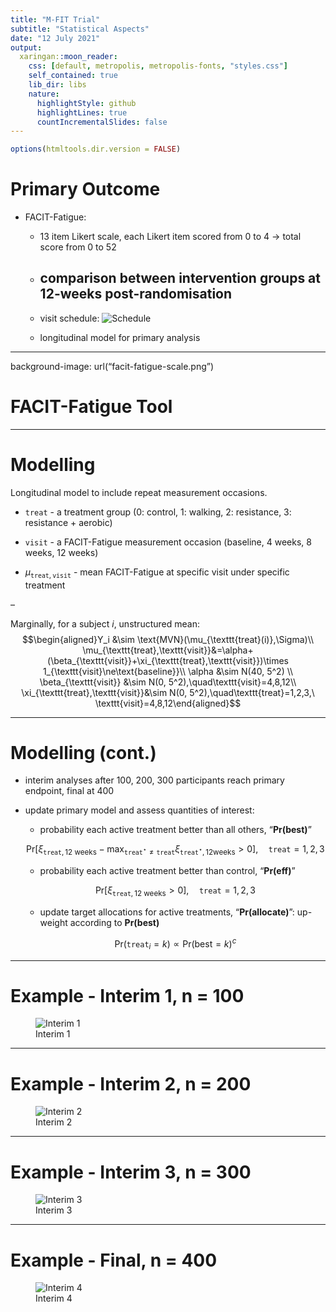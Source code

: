 ```yaml
---
title: "M-FIT Trial"
subtitle: "Statistical Aspects"
date: "12 July 2021"
output:
  xaringan::moon_reader:
    css: [default, metropolis, metropolis-fonts, "styles.css"]
    self_contained: true
    lib_dir: libs
    nature:
      highlightStyle: github
      highlightLines: true
      countIncrementalSlides: false
---
```


```r
options(htmltools.dir.version = FALSE)
```

# Primary Outcome

- FACIT-Fatigue:
    - 13 item Likert scale, each Likert item scored from 0 to 4 $\to$ 
      total score from 0 to 52
      
    - comparison between intervention groups at 12-weeks post-randomisation
--
    - visit schedule: 
    ![Schedule](facit-fatigue-visits.png)
    
    - longitudinal model for primary analysis
    

---

background-image: url("facit-fatigue-scale.png")

# FACIT-Fatigue Tool


---

# Modelling

Longitudinal model to include repeat measurement occasions.

- $\texttt{treat}$ - a treatment group (0: control, 1: walking, 2: resistance, 3: resistance + aerobic)

- $\texttt{visit}$ - a FACIT-Fatigue measurement occasion (baseline, 4 weeks, 8 weeks, 12 weeks)

- $\mu_{\texttt{treat}, \texttt{visit}}$ - mean FACIT-Fatigue at specific visit under specific treatment

--

Marginally, for a subject $i$, unstructured mean:
$$\begin{aligned}Y_i &\sim \text{MVN}(\mu_{\texttt{treat}(i)},\Sigma)\\ \mu_{\texttt{treat},\texttt{visit}}&=\alpha+(\beta_{\texttt{visit}}+\xi_{\texttt{treat},\texttt{visit}})\times 1_{\texttt{visit}\ne\text{baseline}}\\ \alpha &\sim N(40, 5^2) \\ \beta_{\texttt{visit}} &\sim N(0, 5^2),\quad\texttt{visit}=4,8,12\\ \xi_{\texttt{treat},\texttt{visit}}&\sim N(0, 5^2),\quad\texttt{treat}=1,2,3,\ \texttt{visit}=4,8,12\end{aligned}$$

---

# Modelling (cont.)

- interim analyses after 100, 200, 300 participants reach primary endpoint, final at 400

- update primary model and assess quantities of interest:

  - probability each active treatment better than all others, "**Pr(best)**"
  
  $$\text{Pr}\left[\xi_{\texttt{treat},\text{12 weeks}}-\max_{\texttt{treat}^\star\ne\texttt{treat}}\xi_{\texttt{treat}^\star,12 \text{weeks}}>0\right],\quad\texttt{treat}=1,2,3$$
  
  - probability each active treatment better than control, "**Pr(eff)**"
  
  $$\text{Pr}\left[\xi_{\texttt{treat},12\text{ weeks}}>0\right],\quad\texttt{treat}=1,2,3$$
  
  - update target allocations for active treatments, "**Pr(allocate)**": up-weight according to **Pr(best)**
  
  $$\text{Pr}(\texttt{treat}_i=k)\propto \text{Pr}(\text{best}=k)^{c}$$

---

# Example - Interim 1, n = 100

![Interim 1](example_interim1.png)

---

# Example - Interim 2, n = 200

![Interim 2](example_interim2.png)

---

# Example - Interim 3, n = 300

![Interim 3](example_interim3.png)

---

# Example - Final, n = 400

![Interim 4](example_interim4.png)

